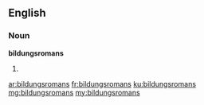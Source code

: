 ==English==

===Noun===
'''bildungsromans'''

# {{plural of|bildungsroman}}

[[ar:bildungsromans]]
[[fr:bildungsromans]]
[[ku:bildungsromans]]
[[mg:bildungsromans]]
[[my:bildungsromans]]